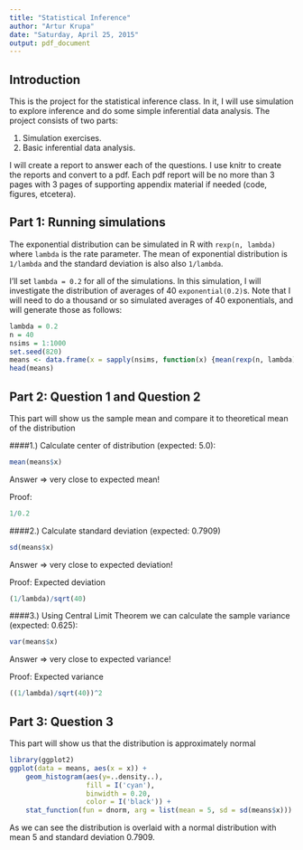 ```yaml
---
title: "Statistical Inference"
author: "Artur Krupa"
date: "Saturday, April 25, 2015"
output: pdf_document
---
```


## Introduction

This is the project for the statistical inference class. In it, I will use simulation to explore inference and do some simple inferential data analysis. The project consists of two parts:

1. Simulation exercises.
2. Basic inferential data analysis.

I will create a report to answer each of the questions. I use knitr to create the reports and convert to a pdf. Each pdf report will be no more than 3 pages with 3 pages of supporting appendix material if needed (code, figures, etcetera).

## Part 1: Running simulations

The exponential distribution can be simulated in R with `rexp(n, lambda)` where `lambda` is the rate parameter. The mean of exponential distribution is `1/lambda` and the standard deviation is also also `1/lambda`. 

I'll set `lambda = 0.2` for all of the simulations. In this simulation, I will investigate the distribution of averages of 40 `exponential(0.2)`s. Note that I will need to do a thousand or so simulated averages of 40 exponentials, and will generate those as follows:

```r
lambda = 0.2
n = 40
nsims = 1:1000
set.seed(820)
means <- data.frame(x = sapply(nsims, function(x) {mean(rexp(n, lambda))}))
head(means)
```

## Part 2: Question 1 and Question 2

This part will show us the sample mean and compare it to theoretical mean of the distribution

####1.) Calculate center of distribution (expected: 5.0):
```r
mean(means$x)
```
Answer => very close to expected mean!

Proof:
```r
1/0.2
```

####2.) Calculate standard deviation (expected: 0.7909)
```r
sd(means$x)
```
Answer => very close to expected deviation!

Proof: Expected deviation
```r
(1/lambda)/sqrt(40)
```

####3.) Using Central Limit Theorem we can calculate the sample variance (expected: 0.625):
```r
var(means$x)
```
Answer => very close to expected variance!

Proof: Expected variance
```r
((1/lambda)/sqrt(40))^2
```


## Part 3: Question 3

This part will show us that the distribution is approximately normal

```r
library(ggplot2)
ggplot(data = means, aes(x = x)) + 
    geom_histogram(aes(y=..density..),
                   fill = I('cyan'), 
                   binwidth = 0.20,
                   color = I('black')) +
    stat_function(fun = dnorm, arg = list(mean = 5, sd = sd(means$x)))
```

As we can see the distribution is overlaid with a normal distribution with mean 5 and standard deviation 0.7909.